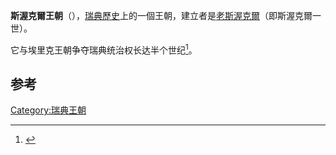{{Expand language|1=en|time=2020-10-11T09:37:31+00:00}}
{{Royal house
| surname     = 斯渥克爾王朝
| coat of arms     = Helen of Sweden (1190s) heraldry 1725 drawing.jpg
| country     = [[瑞典|瑞典]]
| titles      = [[瑞典君主列表|瑞典國王]]
| founder     = [[老斯渥克爾|斯渥克爾一世]]
| founded     = 1132年
| final ruler = [[約翰一世_(瑞典)|約翰一世]]
| dissolution = 1222年
}}

'''斯渥克爾王朝'''（{{lang-sv|Sverkerska ätten}}），[[瑞典歷史|瑞典歷史]]上的一個王朝，建立者是[[老斯渥克爾|老斯渥克爾]]（即斯渥克爾一世）。

它与埃里克王朝争夺瑞典统治权长达半个世纪<ref>{{Cite book|title=世界史百科 1 史前史至法国大革命前夕|last=（德）赫曼·金德，（德）维内·希格曼，（德）曼菲德·赫格特著；（德）哈瑞德·布柯，（德）萝特·布柯绘；陈澄声，陈致宏译|first=|publisher=南宁：广西人民出版社|year=2011.10|isbn=978-7-219-07252-3|location=|pages=230}}</ref>。

==参考==
{{reflist}}

{{歐洲各國王室|北歐}}
{{Authority control}}

[[Category:瑞典王朝|Category:瑞典王朝]]